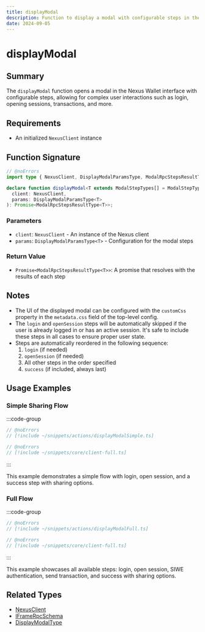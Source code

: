 ```yaml
---
title: displayModal
description: Function to display a modal with configurable steps in the Nexus Wallet
date: 2024-09-05
---
```


# displayModal

## Summary
The `displayModal` function opens a modal in the Nexus Wallet interface with configurable steps, allowing for complex user interactions such as login, opening sessions, transactions, and more.

## Requirements
- An initialized `NexusClient` instance

## Function Signature

```ts twoslash
// @noErrors
import type { NexusClient, DisplayModalParamsType, ModalRpcStepsResultType, ModalStepTypes } from '@frak-labs/nexus-sdk/core';

declare function displayModal<T extends ModalStepTypes[] = ModalStepTypes[]>(
  client: NexusClient,
  params: DisplayModalParamsType<T>
): Promise<ModalRpcStepsResultType<T>>;
```

### Parameters
- `client`: `NexusClient` - An instance of the Nexus client
- `params`: `DisplayModalParamsType<T>` - Configuration for the modal steps

### Return Value
- `Promise<ModalRpcStepsResultType<T>>`: A promise that resolves with the results of each step

## Notes
- The UI of the displayed modal can be configured with the `customCss` property in the `metadata.css` field of the top-level config.
- The `login` and `openSession` steps will be automatically skipped if the user is already logged in or has an active session. It's safe to include these steps in all cases to ensure proper user state.
- Steps are automatically reordered in the following sequence:
    1. `login` (if needed)
    2. `openSession` (if needed)
    3. All other steps in the order specified
    4. `success` (if included, always last)

## Usage Examples

### Simple Sharing Flow

:::code-group
```ts twoslash [displayModalSimple.ts]
// @noErrors
// [!include ~/snippets/actions/displayModalSimple.ts]
```
```ts twoslash [client.ts]
// @noErrors
// [!include ~/snippets/core/client-full.ts]
```
:::

This example demonstrates a simple flow with login, open session, and a success step with sharing options.

### Full Flow

:::code-group
```ts twoslash [displayModalFull.ts]
// @noErrors
// [!include ~/snippets/actions/displayModalFull.ts]
```
```ts twoslash [client.ts]
// @noErrors
// [!include ~/snippets/core/client-full.ts]
```
:::

This example showcases all available steps: login, open session, SIWE authentication, send transaction, and success with sharing options.

## Related Types
- [NexusClient](/wallet-sdk/api/types/NexusClient)
- [IFrameRpcSchema](/wallet-sdk/api/types/IFrameRpcSchema)
- [DisplayModalType](/wallet-sdk/api/types/DisplayModalType)
